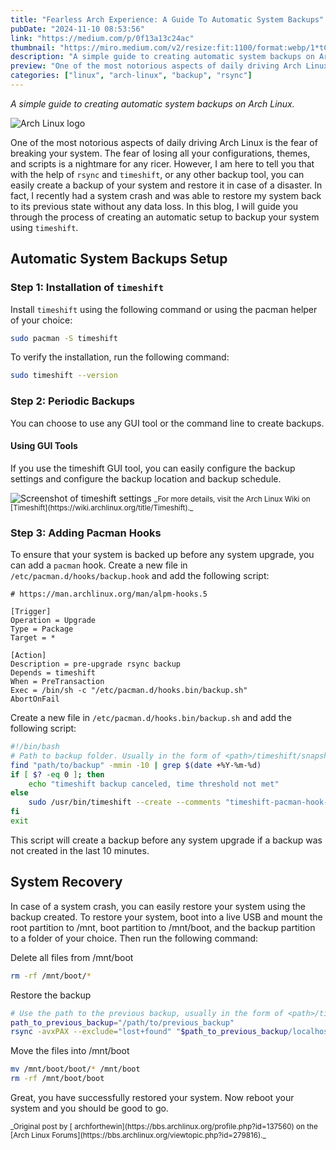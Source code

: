 ```yaml
---
title: "Fearless Arch Experience: A Guide To Automatic System Backups"
pubDate: "2024-11-10 08:53:56"
link: "https://medium.com/p/0f13a13c24ac"
thumbnail: "https://miro.medium.com/v2/resize:fit:1100/format:webp/1*tCvTXVkWKMzF_uWXsk6XNQ.png"
description: "A simple guide to creating automatic system backups on Arch Linux."
preview: "One of the most notorious aspects of daily driving Arch Linux is the fear of breaking your system."
categories: ["linux", "arch-linux", "backup", "rsync"]
---
```



_A simple guide to creating automatic system backups on Arch Linux._

<Image src={archLinux} alt="Arch Linux logo" />

One of the most notorious aspects of daily driving Arch Linux is the fear of breaking your system. The fear of losing all your configurations, themes, and scripts is a nightmare for any ricer. However, I am here to tell you that with the help of `rsync` and `timeshift`, or any other backup tool, you can easily create a backup of your system and restore it in case of a disaster. In fact, I recently had a system crash and was able to restore my system back to its previous state without any data loss. In this blog, I will guide you through the process of creating an automatic setup to backup your system using `timeshift`.

## Automatic System Backups Setup

### Step 1: Installation of `timeshift`

Install `timeshift` using the following command or using the pacman helper of your choice:

```bash
sudo pacman -S timeshift
```

To verify the installation, run the following command:

```bash
sudo timeshift --version
```

### Step 2: Periodic Backups

You can choose to use any GUI tool or the command line to create backups.

#### Using GUI Tools

If you use the timeshift GUI tool, you can easily configure the backup settings and configure the backup location and backup schedule.

<Image src={timeshiftSettings} alt="Screenshot of timeshift settings" />

<small>
  _For more details, visit the Arch Linux Wiki on
  [Timeshift](https://wiki.archlinux.org/title/Timeshift)._
</small>

### Step 3: Adding Pacman Hooks

To ensure that your system is backed up before any system upgrade, you can add a `pacman` hook. Create a new file in `/etc/pacman.d/hooks/backup.hook` and add the following script:

```hook
# https://man.archlinux.org/man/alpm-hooks.5

[Trigger]
Operation = Upgrade
Type = Package
Target = *

[Action]
Description = pre-upgrade rsync backup
Depends = timeshift
When = PreTransaction
Exec = /bin/sh -c "/etc/pacman.d/hooks.bin/backup.sh"
AbortOnFail
```

Create a new file in `/etc/pacman.d/hooks.bin/backup.sh` and add the following script:

```bash
#!/bin/bash
# Path to backup folder. Usually in the form of <path>/timeshift/snapshots-ondemand
find "path/to/backup" -mmin -10 | grep $(date +%Y-%m-%d)
if [ $? -eq 0 ]; then
    echo "timeshift backup canceled, time threshold not met"
else
    sudo /usr/bin/timeshift --create --comments "timeshift-pacman-hook-snapshot"
fi
exit

```

This script will create a backup before any system upgrade if a backup was not created in the last 10 minutes.

## System Recovery

In case of a system crash, you can easily restore your system using the backup created. To restore your system, boot into a live USB and mount the root partition to /mnt, boot partition to /mnt/boot, and the backup partition to a folder of your choice. Then run the following command:

Delete all files from /mnt/boot

```bash
rm -rf /mnt/boot/*
```

Restore the backup

```bash
# Use the path to the previous backup, usually in the form of <path>/timeshift/shnapshots/2022-09-15_18-00-01
path_to_previous_backup="/path/to/previous_backup"
rsync -avxPAX --exclude="lost+found" "$path_to_previous_backup/localhost/boot" /mnt/boot
```

Move the files into /mnt/boot

```bash
mv /mnt/boot/boot/* /mnt/boot
rm -rf /mnt/boot/boot
```

Great, you have successfully restored your system. Now reboot your system and you should be good to go.

<small>
  _Original post by [
  archforthewin](https://bbs.archlinux.org/profile.php?id=137560) on the [Arch
  Linux Forums](https://bbs.archlinux.org/viewtopic.php?id=279816)._
</small>
